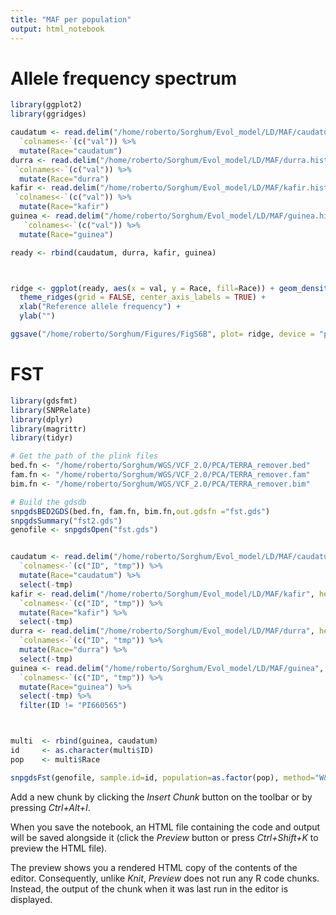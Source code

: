 ```yaml
---
title: "MAF per population"
output: html_notebook
---
```


# Allele frequency spectrum 

```r


library(ggplot2)
library(ggridges)

caudatum <- read.delim("/home/roberto/Sorghum/Evol_model/LD/MAF/caudatum.hist", header = F) %>%
  `colnames<-`(c("val")) %>%
  mutate(Race="caudatum")
durra <- read.delim("/home/roberto/Sorghum/Evol_model/LD/MAF/durra.hist", header = F) %>%
 `colnames<-`(c("val")) %>%
  mutate(Race="durra")
kafir <- read.delim("/home/roberto/Sorghum/Evol_model/LD/MAF/kafir.hist", header = F) %>%
 `colnames<-`(c("val")) %>%
  mutate(Race="kafir")
guinea <- read.delim("/home/roberto/Sorghum/Evol_model/LD/MAF/guinea.hist", header = F) %>%
   `colnames<-`(c("val")) %>%
  mutate(Race="guinea")

ready <- rbind(caudatum, durra, kafir, guinea)



ridge <- ggplot(ready, aes(x = val, y = Race, fill=Race)) + geom_density_ridges() +
  theme_ridges(grid = FALSE, center_axis_labels = TRUE) +
  xlab("Reference allele frequency") +
  ylab("")

ggsave("/home/roberto/Sorghum/Figures/FigS6B", plot= ridge, device = "png", scale = 1, width = 6, height = 3, units = c("in"),dpi = 200, limitsize = TRUE)

```


# FST

```r

library(gdsfmt)
library(SNPRelate)
library(dplyr)
library(magrittr)
library(tidyr)

# Get the path of the plink files
bed.fn <- "/home/roberto/Sorghum/WGS/VCF_2.0/PCA/TERRA_remover.bed"
fam.fn <- "/home/roberto/Sorghum/WGS/VCF_2.0/PCA/TERRA_remover.fam"
bim.fn <- "/home/roberto/Sorghum/WGS/VCF_2.0/PCA/TERRA_remover.bim"

# Build the gdsdb
snpgdsBED2GDS(bed.fn, fam.fn, bim.fn,out.gdsfn ="fst.gds")
snpgdsSummary("fst2.gds")
genofile <- snpgdsOpen("fst.gds")


caudatum <- read.delim("/home/roberto/Sorghum/Evol_model/LD/MAF/caudatum", header = F) %>%
  `colnames<-`(c("ID", "tmp")) %>%
  mutate(Race="caudatum") %>%
  select(-tmp)
kafir <- read.delim("/home/roberto/Sorghum/Evol_model/LD/MAF/kafir", header = F) %>%
  `colnames<-`(c("ID", "tmp")) %>%
  mutate(Race="kafir") %>%
  select(-tmp)
durra <- read.delim("/home/roberto/Sorghum/Evol_model/LD/MAF/durra", header = F) %>%
  `colnames<-`(c("ID", "tmp")) %>%
  mutate(Race="durra") %>%
  select(-tmp)
guinea <- read.delim("/home/roberto/Sorghum/Evol_model/LD/MAF/guinea", header = F) %>%
  `colnames<-`(c("ID", "tmp")) %>%
  mutate(Race="guinea") %>%
  select(-tmp) %>%
  filter(ID != "PI660565")



multi  <- rbind(guinea, caudatum)
id     <- as.character(multi$ID)
pop    <- multi$Race

snpgdsFst(genofile, sample.id=id, population=as.factor(pop), method="W&C84")


```




Add a new chunk by clicking the *Insert Chunk* button on the toolbar or by pressing *Ctrl+Alt+I*.

When you save the notebook, an HTML file containing the code and output will be saved alongside it (click the *Preview* button or press *Ctrl+Shift+K* to preview the HTML file).

The preview shows you a rendered HTML copy of the contents of the editor. Consequently, unlike *Knit*, *Preview* does not run any R code chunks. Instead, the output of the chunk when it was last run in the editor is displayed.
